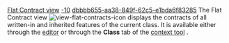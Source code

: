 [[Property:title|Flat Contract view]]
[[Property:weight|-10]]
[[Property:uuid|dbbbb655-aa38-849f-62c5-e1bda6f83285]]
The Flat Contract view  [[Image:view-flat-contracts-icon]] displays the contracts of all written-in and inherited features of the current class. It is available either through the [[EiffelStudio Editor|editor]]  or through the '''Class''' tab of the [[EiffelStudio window overview|context tool]] . 

{{warning|For classes with many [[Ancestors|ancestors]], computation of the Flat Contract view may require a few seconds. }}

{{seealso|<br/>
[[Class formatters: Flat view|Flat view]]  <br/>
[[Contract view|Contract view]]  }}





